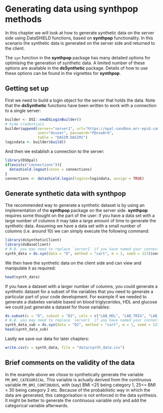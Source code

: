 # Generating data using synthpop methods {#synthpop}

In this chapter we will look at how to generate synthetic data on the server side using DataSHIELD functions, based on **synthpop** functionality. In this scenario the synthetic data is generated on the server side and returned to the client.

The `syn` function in the **synthpop** package has many detailed options for optimising the generation of synthetic data. A limited number of these options are available in the **dsSynthetic** package. Details of how to use these options can be found in the vignettes for **synthpop**.

## Getting set up

First we need to build a login object for the server that holds the data. Note that the **dsSynthetic** functions have been written to work with a connection to a single server:

```r
builder <- DSI::newDSLoginBuilder()
# hide credentials
builder$append(server="server1", url="https://opal-sandbox.mrc-epid.cam.ac.uk",
               user="dsuser", password="P@ssw0rd", 
               table = "DASIM.DASIM1")
logindata <- builder$build()
```

And then we establish a connection to the server:

```r
library(DSOpal)
if(exists("connections")){
  datashield.logout(conns = connections)
}
connections <- datashield.login(logins=logindata, assign = TRUE)
```
## Generate synthetic data with synthpop

The recommended way to generate a synthetic dataset is by using an implementation of the **synthpop** package on the server side. **synthpop** requires some thought on the part of the user: if you have a data set with a large number of columns it may take a large amount of time to generate the synthetic data. Assuming we have a data set with a small number of columns (i.e. around 10) we can simply execute the following command:

```r
library(dsSyntheticClient)
library(dsBaseClient)
# N.B. you may need to replace `server1` if you have named your connection differently
synth_data = ds.syn(data = "D", method = "cart", m = 1, seed = 123)$server1$Data$syn
```
We then have the synthetic data on the client side and can view and manipulate it as required:
```r
head(synth_data)
```
If you have a dataset with a larger number of columns, you could generate a synthetic dataset for a subset of the variables that you need to generate a particular part of your code development. For example if we needed to generate a diabetes variable based on blood triglycerides, HDL and glucose we could just generate a dataset for those variables:
```r
ds.subset(x = "D", subset = "D2", cols = c("LAB_HDL", "LAB_TRIG", "LAB_GLUC_FASTING"))
# N.B. you may need to replace `server1` if you have named your connection differently
synth_data_sub = ds.syn(data = "D2", method = "cart", m = 1, seed = 123)$server1$Data$syn
head(synth_data_sub)
```
Lastly we save our data for later chapters:
```r
write.csv(x = synth_data, file = "data/synth_data.csv")
```
## Brief comments on the validity of the data

In the example above we chose to synthetically generate the variable `PM_BMI_CATEGORICAL`. This variable is actually derived from the continuous variable `PM_BMI_CONTINUOUS`, with (say) BMI <25 being category 1, 25<= BMI < 30 being category 2 etc. Because of the probabilistic way in which the data are generated, this categorisation is not enforced in the data synthesis. It might be better to generate the continuous variable only and add the categorical variable afterwards.
